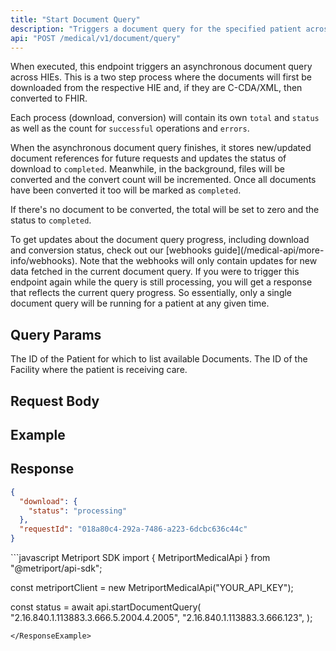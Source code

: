```yaml
---
title: "Start Document Query"
description: "Triggers a document query for the specified patient across HIEs."
api: "POST /medical/v1/document/query"
---
```


When executed, this endpoint triggers an asynchronous document query across HIEs. This is a two step process where the documents will
first be downloaded from the respective HIE and, if they are C-CDA/XML, then converted to FHIR.

Each process (download, conversion) will contain its own `total` and `status` as well as the count for `successful` operations and `errors`.

When the asynchronous document query finishes, it stores new/updated document references for future requests and
updates the status of download to `completed`. Meanwhile, in the background, files will be converted and the convert count will be
incremented. Once all documents have been converted it too will be marked as `completed`.

If there's no document to be converted, the total will be set to zero and the status to `completed`.

<Tip>
  To get updates about the document query progress, including download and conversion status, check
  out our [webhooks guide](/medical-api/more-info/webhooks). Note that the webhooks will only
  contain updates for new data fetched in the current document query.
</Tip>

<Warning>
  If you were to trigger this endpoint again while the query is still processing, you will get a
  response that reflects the current query progress. So essentially, only a single document query
  will be running for a patient at any given time.
</Warning>

## Query Params

<ParamField query="patientId" type="string" required>
  The ID of the Patient for which to list available Documents.
</ParamField>

<ParamField query="facilityId" type="string" required>
  The ID of the Facility where the patient is receiving care.
</ParamField>

## Request Body

<Snippet file="webhook-metadata.mdx" />

## Example

<Snippet file="webhook-metadata-post-example.mdx" />

## Response

<Snippet file="document-progress-download.mdx" />
<Snippet file="request-id.mdx" />

```json
{
  "download": {
    "status": "processing"
  },
  "requestId": "018a80c4-292a-7486-a223-6dcbc636c44c"
}
```

<ResponseExample>
```javascript Metriport SDK
import { MetriportMedicalApi } from "@metriport/api-sdk";

const metriportClient = new MetriportMedicalApi("YOUR_API_KEY");

const status = await api.startDocumentQuery(
"2.16.840.1.113883.3.666.5.2004.4.2005",
"2.16.840.1.113883.3.666.123",
);

```
</ResponseExample>
```
